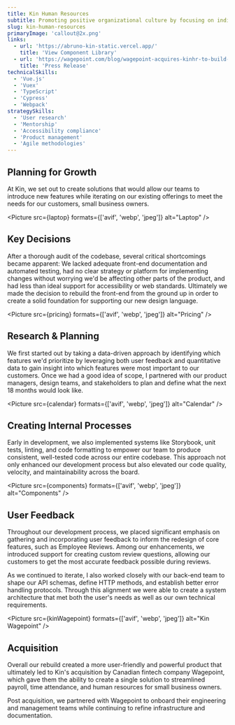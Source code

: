 ```yaml
---
title: Kin Human Resources
subtitle: Promoting positive organizational culture by focusing on individuals.
slug: kin-human-resources
primaryImage: 'callout@2x.png'
links:
  - url: 'https://abruno-kin-static.vercel.app/'
    title: 'View Component Library'
  - url: 'https://wagepoint.com/blog/wagepoint-acquires-kinhr-to-build-ultimate-workplace-happiness-solution/'
    title: 'Press Release'
technicalSkills:
  - 'Vue.js'
  - 'Vuex'
  - 'TypeScript'
  - 'Cypress'
  - 'Webpack'
strategySkills:
  - 'User research'
  - 'Mentorship'
  - 'Accessibility compliance'
  - 'Product management'
  - 'Agile methodologies'
---
```



## Planning for Growth

At Kin, we set out to create solutions that would allow our teams to introduce new features while iterating on our existing offerings to meet the needs for our customers, small business owners.

<Picture src={laptop} formats={['avif', 'webp', 'jpeg']} alt="Laptop" />

## Key Decisions

After a thorough audit of the codebase, several critical shortcomings became apparent: We lacked adequate front-end documentation and automated testing, had no clear strategy or platform for implementing changes without worrying we'd be affecting other parts of the product, and had less than ideal support for accessibility or web standards. Ultimately we made the decision to rebuild the front-end from the ground up in order to create a solid foundation for supporting our new design language.

<Picture src={pricing} formats={['avif', 'webp', 'jpeg']} alt="Pricing" />

## Research &amp; Planning

We first started out by taking a data-driven approach by identifying which features we'd prioritize by leveraging both user feedback and quantitative data to gain insight into which features were most important to our customers. Once we had a good idea of scope, I partnered with our product managers, design teams, and stakeholders to plan and define what the next 18 months would look like.

<Picture src={calendar} formats={['avif', 'webp', 'jpeg']} alt="Calendar" />

## Creating Internal Processes

Early in development, we also implemented systems like Storybook, unit tests, linting, and code formatting to empower our team to produce consistent, well-tested code across our entire codebase. This approach not only enhanced our development process but also elevated our code quality, velocity, and maintainability across the board.

<Picture src={components} formats={['avif', 'webp', 'jpeg']} alt="Components" />

## User Feedback

Throughout our development process, we placed significant emphasis on gathering and incorporating user feedback to inform the redesign of core features, such as Employee Reviews. Among our enhancements, we introduced support for creating custom review questions, allowing our customers to get the most accurate feedback possible during reviews.

As we continued to iterate, I also worked closely with our back-end team to shape our API schemas, define HTTP methods, and establish better error handling protocols. Through this alignment we were able to create a system architecture that met both the user's needs as well as our own technical requirements.

<Picture
  src={kinWagepoint}
  formats={['avif', 'webp', 'jpeg']}
  alt="Kin Wagepoint"
/>

## Acquisition

Overall our rebuild created a more user-friendly and powerful product that ultimately led to Kin's acquisition by Canadian fintech company Wagepoint, which gave them the ability to create a single solution to streamlined payroll, time attendance, and human resources for small business owners.

Post acquisition, we partnered with Wagepoint to onboard their engineering and management teams while continuing to refine infrastructure and documentation.
